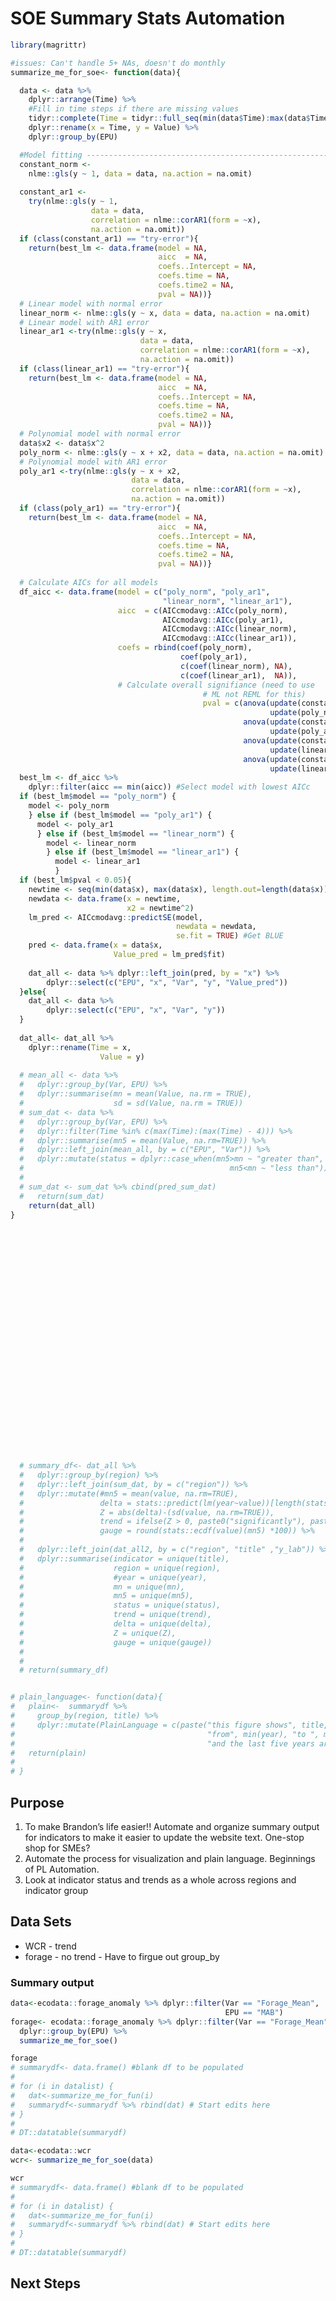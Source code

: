 # SOE Summary Stats Automation


```r

library(magrittr)

#issues: Can't handle 5+ NAs, doesn't do monthly
summarize_me_for_soe<- function(data){

  data <- data %>%
    dplyr::arrange(Time) %>%
    #Fill in time steps if there are missing values
    tidyr::complete(Time = tidyr::full_seq(min(data$Time):max(data$Time),1)) %>% 
    dplyr::rename(x = Time, y = Value) %>% 
    dplyr::group_by(EPU)

  #Model fitting -------------------------------------------------------
  constant_norm <-
    nlme::gls(y ~ 1, data = data, na.action = na.omit)
  
  constant_ar1 <-
    try(nlme::gls(y ~ 1, 
                  data = data,
                  correlation = nlme::corAR1(form = ~x),
                  na.action = na.omit))
  if (class(constant_ar1) == "try-error"){
    return(best_lm <- data.frame(model = NA,
                                 aicc  = NA,
                                 coefs..Intercept = NA,
                                 coefs.time = NA,
                                 coefs.time2 = NA,
                                 pval = NA))}
  # Linear model with normal error
  linear_norm <- nlme::gls(y ~ x, data = data, na.action = na.omit)
  # Linear model with AR1 error
  linear_ar1 <-try(nlme::gls(y ~ x,
                             data = data,
                             correlation = nlme::corAR1(form = ~x),
                             na.action = na.omit))
  if (class(linear_ar1) == "try-error"){
    return(best_lm <- data.frame(model = NA,
                                 aicc  = NA,
                                 coefs..Intercept = NA,
                                 coefs.time = NA,
                                 coefs.time2 = NA,
                                 pval = NA))}
  # Polynomial model with normal error
  data$x2 <- data$x^2
  poly_norm <- nlme::gls(y ~ x + x2, data = data, na.action = na.omit)
  # Polynomial model with AR1 error
  poly_ar1 <-try(nlme::gls(y ~ x + x2,
                           data = data,
                           correlation = nlme::corAR1(form = ~x),
                           na.action = na.omit))
  if (class(poly_ar1) == "try-error"){
    return(best_lm <- data.frame(model = NA,
                                 aicc  = NA,
                                 coefs..Intercept = NA,
                                 coefs.time = NA,
                                 coefs.time2 = NA,
                                 pval = NA))}
  
  # Calculate AICs for all models
  df_aicc <- data.frame(model = c("poly_norm", "poly_ar1",
                                  "linear_norm", "linear_ar1"),
                        aicc  = c(AICcmodavg::AICc(poly_norm),
                                  AICcmodavg::AICc(poly_ar1),
                                  AICcmodavg::AICc(linear_norm),
                                  AICcmodavg::AICc(linear_ar1)),
                        coefs = rbind(coef(poly_norm),
                                      coef(poly_ar1),
                                      c(coef(linear_norm), NA),
                                      c(coef(linear_ar1),  NA)),
                        # Calculate overall signifiance (need to use
                                           # ML not REML for this)
                                           pval = c(anova(update(constant_norm, method = "ML"),
                                                          update(poly_norm, method = "ML"))$`p-value`[2],
                                                    anova(update(constant_ar1, method = "ML"),
                                                          update(poly_ar1, method = "ML"))$`p-value`[2],
                                                    anova(update(constant_norm, method = "ML"),
                                                          update(linear_norm, method = "ML"))$`p-value`[2],
                                                    anova(update(constant_ar1, method = "ML"),
                                                          update(linear_ar1, method = "ML"))$`p-value`[2]))
  best_lm <- df_aicc %>%
    dplyr::filter(aicc == min(aicc)) #Select model with lowest AICc
  if (best_lm$model == "poly_norm") {
    model <- poly_norm
    } else if (best_lm$model == "poly_ar1") {
      model <- poly_ar1
      } else if (best_lm$model == "linear_norm") {
        model <- linear_norm
        } else if (best_lm$model == "linear_ar1") {
          model <- linear_ar1
          }
  if (best_lm$pval < 0.05){
    newtime <- seq(min(data$x), max(data$x), length.out=length(data$x))
    newdata <- data.frame(x = newtime,
                          x2 = newtime^2)
    lm_pred <- AICcmodavg::predictSE(model,
                                     newdata = newdata,
                                     se.fit = TRUE) #Get BLUE
    pred <- data.frame(x = data$x,
                       Value_pred = lm_pred$fit)
    
    dat_all <- data %>% dplyr::left_join(pred, by = "x") %>% 
        dplyr::select(c("EPU", "x", "Var", "y", "Value_pred"))
  }else{
    dat_all <- data %>% 
        dplyr::select(c("EPU", "x", "Var", "y"))
  }
  
  dat_all<- dat_all %>% 
    dplyr::rename(Time = x, 
                    Value = y) 
  
  # mean_all <- data %>% 
  #   dplyr::group_by(Var, EPU) %>% 
  #   dplyr::summarise(mn = mean(Value, na.rm = TRUE), 
  #                    sd = sd(Value, na.rm = TRUE)) 
  # sum_dat <- data %>% 
  #   dplyr::group_by(Var, EPU) %>% 
  #   dplyr::filter(Time %in% c(max(Time):(max(Time) - 4))) %>% 
  #   dplyr::summarise(mn5 = mean(Value, na.rm=TRUE)) %>% 
  #   dplyr::left_join(mean_all, by = c("EPU", "Var")) %>% 
  #   dplyr::mutate(status = dplyr::case_when(mn5>mn ~ "greater than", 
  #                                              mn5<mn ~ "less than"))
  # 
  # sum_dat <- sum_dat %>% cbind(pred_sum_dat)
  #   return(sum_dat)
    return(dat_all)
}
                                           
  
  
  
  
  
  
  
  
  
  
  
  
  
  
  
  
  
  
  
  
  
  
  
  
  
  # summary_df<- dat_all %>% 
  #   dplyr::group_by(region) %>% 
  #   dplyr::left_join(sum_dat, by = c("region")) %>%
  #   dplyr::mutate(#mn5 = mean(value, na.rm=TRUE),
  #                 delta = stats::predict(lm(year~value))[length(stats::predict(lm(year~value)))] - stats::predict(lm(year~value))[1], 
  #                 Z = abs(delta)-(sd(value, na.rm=TRUE)), 
  #                 trend = ifelse(Z > 0, paste0("significantly"), paste0("")), 
  #                 gauge = round(stats::ecdf(value)(mn5) *100)) %>% 
  #   
  #   dplyr::left_join(dat_all2, by = c("region", "title" ,"y_lab")) %>% 
  #   dplyr::summarise(indicator = unique(title), 
  #                    region = unique(region), 
  #                    #year = unique(year),
  #                    mn = unique(mn), 
  #                    mn5 = unique(mn5),
  #                    status = unique(status), 
  #                    trend = unique(trend), 
  #                    delta = unique(delta), 
  #                    Z = unique(Z),
  #                    gauge = unique(gauge))  
  #   
  # 
  # return(summary_df)


# plain_language<- function(data){
#   plain<-  summarydf %>% 
#     group_by(region, title) %>% 
#     dplyr::mutate(PlainLanguage = c(paste("this figure shows", title, " in ", y_lab, "ranging from ", min(value), "to", max(value), 
#                                           "from", min(year), "to ", max(year),". The overall trend is ", trend, 
#                                           "and the last five years are ", status, "the time series mean of ", mn, ".")))
#   return(plain)
# 
# }
```


## Purpose 

1) To make Brandon's life easier!! Automate and organize summary output for indicators to make it easier to update the website text. One-stop shop for SMEs?
2) Automate the process for visualization and plain language. Beginnings of PL Automation.
3) Look at indicator status and trends as a whole across regions and indicator group

## Data Sets
- WCR - trend 
- forage - no trend - Have to firgue out group_by

### Summary output

```r

data<-ecodata::forage_anomaly %>% dplyr::filter(Var == "Forage_Mean", 
                                                EPU == "MAB")
forage<- ecodata::forage_anomaly %>% dplyr::filter(Var == "Forage_Mean") %>% 
  dplyr::group_by(EPU) %>% 
  summarize_me_for_soe()

forage
# summarydf<- data.frame() #blank df to be populated
# 
# for (i in datalist) {
#   dat<-summarize_me_for_fun(i)
#   summarydf<-summarydf %>% rbind(dat) # Start edits here
# }
# 
# DT::datatable(summarydf)


```


```r

data<-ecodata::wcr
wcr<- summarize_me_for_soe(data)

wcr
# summarydf<- data.frame() #blank df to be populated
# 
# for (i in datalist) {
#   dat<-summarize_me_for_fun(i)
#   summarydf<-summarydf %>% rbind(dat) # Start edits here
# }
# 
# DT::datatable(summarydf)


```



## Next Steps

